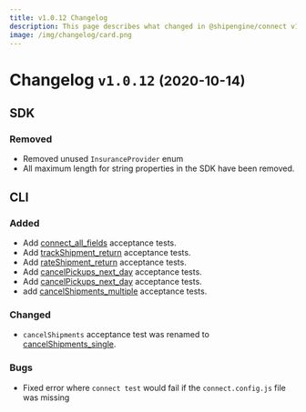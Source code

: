 ```yaml
---
title: v1.0.12 Changelog
description: This page describes what changed in @shipengine/connect v1.0.12
image: /img/changelog/card.png
---
```


# Changelog `v1.0.12` <small>(2020-10-14)</small>

## SDK

### Removed

- Removed unused `InsuranceProvider` enum
- All maximum length for string properties in the SDK have been removed.

## CLI

### Added

- Add [connect_all_fields](../docs/carrier-app/tests/connect/connect-all-fields) acceptance tests.
- Add [trackShipment_return](../docs/carrier-app/tests/track-shipment/track-shipment-return) acceptance tests.
- Add [rateShipment_return](../docs/carrier-app/tests/track-shipment/rate-shipment-return) acceptance tests.
- Add [cancelPickups_next_day](../docs/carrier-app/tests/cancel-pickup/cancel-pickups-next-day) acceptance tests.
- Add [cancelPickups_next_day](../docs/carrier-app/tests/cancel-pickup/cancel-pickups-next-day) acceptance tests.
- add [cancelShipments_multiple](../docs/carrier-app/tests/cancel-shipmentkup/cancel-shipments-multiple) acceptance tests.

### Changed

- `cancelShipments` acceptance test was renamed to [cancelShipments_single](../docs/carrier-app/tests/cancel-shipmentkup/cancel-shipments-single).

### Bugs

- Fixed error where `connect test` would fail if the `connect.config.js` file was missing
